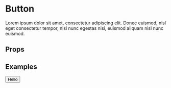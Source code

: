 
<Meta title="Components/Button" component={Button} />

# Button

Lorem ipsum dolor sit amet, consectetur adipiscing elit. Donec euismod, nisl eget consectetur tempor, nisl nunc egestas nisi, euismod aliquam nisl nunc euismod.

## Props

<Props of={Box} />

## Examples

<Preview>
  <Story name="Default">
    <Button>Hello</Button>
  </Story>
</Preview>
